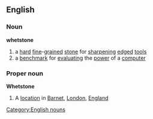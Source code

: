 ==English==
===Noun===
{{wikipedia}}
'''whetstone'''
#a [[hard]] [[fine]]-[[grain]]ed [[stone]] for [[sharpening]] [[edged]] [[tool]]s
#a [[benchmark]] for [[evaluating]] the [[power]] of a [[computer]]
===Proper noun===
'''Whetstone'''
#A [[location]] in [[Barnet]], [[London]], [[England]]
[[Category:English nouns]]